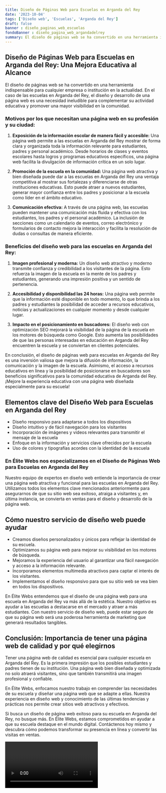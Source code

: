 ```yaml
---
title: Diseño de Páginas Web para Escuelas en Arganda del Rey
date: '2023-10-04'
tags: ['Diseño web', 'Escuelas', 'Arganda del Rey']
draft: false
banner : diseño_paginas_web_escuelas
fondoBanner : diseño_pagina_web_argandadelrey
summary: El diseño de páginas web se ha convertido en una herramienta indispensable para cualquier empresa o institución en la actualidad. En el caso de las escuelas en Arganda del Rey, el diseño y desarrollo de una página web es una necesidad ineludible para complementar su actividad educativa y promover una mayor visibilidad en la comunidad.
---
```


## Diseño de Páginas Web para Escuelas en Arganda del Rey: Una Mejora Educativa al Alcance

El diseño de páginas web se ha convertido en una herramienta indispensable para cualquier empresa o institución en la actualidad. En el caso de las escuelas en Arganda del Rey, el diseño y desarrollo de una página web es una necesidad ineludible para complementar su actividad educativa y promover una mayor visibilidad en la comunidad.

### Motivos por los que necesitan una página web en su profesión y su ciudad:

1. **Exposición de la información escolar de manera fácil y accesible:** Una página web permite a las escuelas en Arganda del Rey mostrar de forma clara y organizada toda la información relevante para estudiantes, padres y personal académico. Desde horarios de clases y eventos escolares hasta logros y programas educativos específicos, una página web facilita la divulgación de información crítica en un solo lugar.

2. **Promoción de la escuela en la comunidad:** Una página web atractiva y bien diseñada puede dar a las escuelas en Arganda del Rey una ventaja competitiva al mostrar sus fortalezas y diferenciarse de otras instituciones educativas. Esto puede atraer a nuevos estudiantes, generar mayor confianza entre los padres y posicionar a la escuela como líder en el ámbito educativo.

3. **Comunicación efectiva:** A través de una página web, las escuelas pueden mantener una comunicación más fluida y efectiva con los estudiantes, los padres y el personal académico. La inclusión de secciones como un calendario de eventos, correo electrónico y formularios de contacto mejora la interacción y facilita la resolución de dudas o consultas de manera eficiente.

### Beneficios del diseño web para las escuelas en Arganda del Rey:

1. **Imagen profesional y moderna:** Un diseño web atractivo y moderno transmite confianza y credibilidad a los visitantes de la página. Esto refuerza la imagen de la escuela en la mente de los padres y estudiantes, generando una impresión positiva y un sentido de pertenencia.

2. **Accesibilidad y disponibilidad las 24 horas:** Una página web permite que la información esté disponible en todo momento, lo que brinda a los padres y estudiantes la posibilidad de acceder a recursos educativos, noticias y actualizaciones en cualquier momento y desde cualquier lugar.

3. **Impacto en el posicionamiento en buscadores:** El diseño web con optimización SEO mejorará la visibilidad de la página de la escuela en los motores de búsqueda como Google. Esto aumenta las posibilidades de que las personas interesadas en educación en Arganda del Rey encuentren la escuela y se conviertan en clientes potenciales.

En conclusión, el diseño de páginas web para escuelas en Arganda del Rey es una inversión valiosa que mejora la difusión de información, la comunicación y la imagen de la escuela. Asimismo, el acceso a recursos educativos en línea y la posibilidad de posicionarse en buscadores son beneficios significativos para la comunidad educativa de Arganda del Rey. ¡Mejore la experiencia educativa con una página web diseñada especialmente para su escuela!

<GifSeo />

<Cta />

## Elementos clave del Diseño Web para Escuelas en Arganda del Rey

- Diseño responsivo para adaptarse a todos los dispositivos
- Diseño intuitivo y de fácil navegación para los visitantes
- Incorporación de imágenes y videos relevantes para transmitir el mensaje de la escuela
- Enfoque en la información y servicios clave ofrecidos por la escuela
- Uso de colores y tipografías acordes con la identidad de la escuela

### En Élite Webs nos especializamos en el Diseño de Páginas Web para Escuelas en Arganda del Rey

Nuestro equipo de expertos en diseño web entiende la importancia de crear una página web atractiva y funcional para las escuelas en Arganda del Rey. Utilizamos todos los elementos clave mencionados anteriormente para asegurarnos de que su sitio web sea exitoso, atraiga a visitantes y, en última instancia, se convierta en ventas para el diseño y desarrollo de la página web.

## Cómo nuestro servicio de diseño web puede ayudar

- Creamos diseños personalizados y únicos para reflejar la identidad de su escuela.
- Optimizamos su página web para mejorar su visibilidad en los motores de búsqueda.
- Mejoramos la experiencia del usuario al garantizar una fácil navegación y acceso a la información relevante.
- Incorporamos elementos multimedia atractivos para captar el interés de los visitantes.
- Implementamos el diseño responsivo para que su sitio web se vea bien en todos los dispositivos.

En Élite Webs entendemos que el diseño de una página web para una escuela en Arganda del Rey va más allá de la estética. Nuestro objetivo es ayudar a las escuelas a destacarse en el mercado y atraer a más estudiantes. Con nuestro servicio de diseño web, puede estar seguro de que su página web será una poderosa herramienta de marketing que generará resultados tangibles.

## Conclusión: Importancia de tener una página web de calidad y por qué elegirnos

Tener una página web de calidad es esencial para cualquier escuela en Arganda del Rey. Es la primera impresión que los posibles estudiantes y padres tienen de su institución. Una página web bien diseñada y optimizada no solo atraerá visitantes, sino que también transmitirá una imagen profesional y confiable.

En Élite Webs, enfocamos nuestro trabajo en comprender las necesidades de su escuela y diseñar una página web que se adapte a ellas. Nuestra experiencia en diseño web y conocimiento de las últimas tendencias y prácticas nos permite crear sitios web atractivos y efectivos.

Si busca un diseño de página web exitoso para su escuela en Arganda del Rey, no busque más. En Élite Webs, estamos comprometidos en ayudar a que su escuela destaque en el mundo digital. Contáctenos hoy mismo y descubra cómo podemos transformar su presencia en línea y convertir las visitas en ventas.

<Video />

<CtaBot job='Escuelas' city='Arganda del Rey'/>

<Gmaps query='Arganda del Rey+españa+maps' />